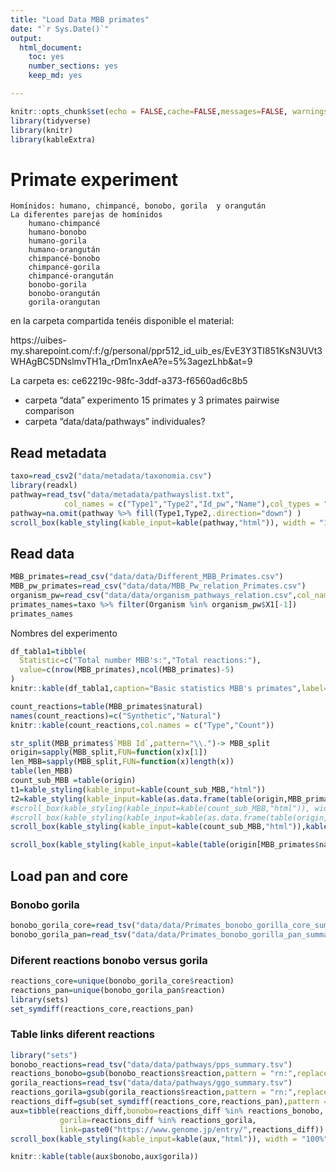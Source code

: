 ```yaml
---
title: "Load Data MBB primates"
date: "`r Sys.Date()`"
output:
  html_document: 
    toc: yes
    number_sections: yes
    keep_md: yes

---
```




```r
knitr::opts_chunk$set(echo = FALSE,cache=FALSE,messages=FALSE, warnings=FALSE)
library(tidyverse)
library(knitr)
library(kableExtra)
```


# Primate experiment

    Homínidos: humano, chimpancé, bonobo, gorila  y orangután
    La diferentes parejas de homínidos
        humano-chimpancé
        humano-bonobo
        humano-gorila
        humano-orangután
        chimpancé-bonobo
        chimpancé-gorila
        chimpancé-orangután
        bonobo-gorila
        bonobo-orangután
        gorila-orangutan

en la carpeta compartida tenéis disponible el material:

https://uibes-my.sharepoint.com/:f:/g/personal/ppr512_id_uib_es/EvE3Y3TI851KsN3UVt3WHAgBC5DNslmvTH1a_rDm1nxAeA?e=5%3agezLhb&at=9

La carpeta es: ce62219c-98fc-3ddf-a373-f6560ad6c8b5

* carpeta "data"  experimento 15 primates  y 3 primates pairwise comparison 
* carpeta "data/data/pathways" individuales?

## Read metadata

```r
taxo=read_csv2("data/metadata/taxonomia.csv")
library(readxl)
pathway=read_tsv("data/metadata/pathwayslist.txt",
            col_names = c("Type1","Type2","Id_pw","Name"),col_types = "cccc" )
pathway=na.omit(pathway %>% fill(Type1,Type2,.direction="down") )
scroll_box(kable_styling(kable_input=kable(pathway,"html")), width = "100%", height = "500px")
```


## Read data 


```r
MBB_primates=read_csv("data/data/Different_MBB_Primates.csv")
MBB_pw_primates=read_csv("data/data/MBB_Pw_relation_Primates.csv")
organism_pw=read_csv("data/data/organism_pathways_relation.csv",col_names = TRUE)
primates_names=taxo %>% filter(Organism %in% organism_pw$X1[-1])
primates_names
```


 
 Nombres del experimento





```r
df_tabla1=tibble(
  Statistic=c("Total number MBB's:","Total reactions:"),
  value=c(nrow(MBB_primates),ncol(MBB_primates)-5) 
)
knitr::kable(df_tabla1,caption="Basic statistics MBB's primates",label="t1")
```

```r
count_reactions=table(MBB_primates$natural)
names(count_reactions)=c("Synthetic","Natural")
knitr::kable(count_reactions,col.names = c("Type","Count"))
```


```r
str_split(MBB_primates$`MBB Id`,pattern="\\.")-> MBB_split
origin=sapply(MBB_split,FUN=function(x)x[1])
len_MBB=sapply(MBB_split,FUN=function(x)length(x))
table(len_MBB)
count_sub_MBB =table(origin)
t1=kable_styling(kable_input=kable(count_sub_MBB,"html"))
t2=kable_styling(kable_input=kable(as.data.frame(table(origin,MBB_primates$natural)),"html"))
#scroll_box(kable_styling(kable_input=kable(count_sub_MBB,"html")), width = "100%", height = "500px")
#scroll_box(kable_styling(kable_input=kable(as.data.frame(table(origin,MBB_primates$natural)),"html")), width = "100%", height = "500px")
scroll_box(kable_styling(kable_input=kable(count_sub_MBB,"html")),kable_styling(kable_input=kable(as.data.frame(table(origin,MBB_primates$natural)),"html")), width = "100%", height = "500px")
```

```r
scroll_box(kable_styling(kable_input=kable(table(origin[MBB_primates$natural==1]),"html")), width = "100%", height = "500px")
```

## Load pan and core


### Bonobo gorila

```r
bonobo_gorila_core=read_tsv("data/data/Primates_bonobo_gorilla_core_summary.tsv")
bonobo_gorila_pan=read_tsv("data/data/Primates_bonobo_gorilla_pan_summary.tsv")


```


### Diferent reactions bonobo versus gorila


```r
reactions_core=unique(bonobo_gorila_core$reaction)
reactions_pan=unique(bonobo_gorila_pan$reaction)
library(sets)
set_symdiff(reactions_core,reactions_pan)
```

### Table links diferent reactions

```r
library("sets")
bonobo_reactions=read_tsv("data/data/pathways/pps_summary.tsv")
reactions_bonobo=gsub(bonobo_reactions$reaction,pattern = "rn:",replacement ="")
gorila_reactions=read_tsv("data/data/pathways/ggo_summary.tsv")
reactions_gorila=gsub(gorila_reactions$reaction,pattern = "rn:",replacement ="")
reactions_diff=gsub(set_symdiff(reactions_core,reactions_pan),pattern = "rn:",replacement ="")
aux=tibble(reactions_diff,bonobo=reactions_diff %in% reactions_bonobo,
           gorila=reactions_diff %in% reactions_gorila,
           link=paste0("https://www.genome.jp/entry/",reactions_diff))
scroll_box(kable_styling(kable_input=kable(aux,"html")), width = "100%", height = "500px")

```



```r
knitr::kable(table(aux$bonobo,aux$gorila))
```

